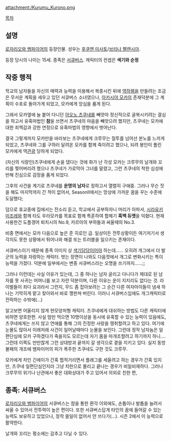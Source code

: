 {{{+1 黒乃胡夢 / Kurumu Kurono }}}

attachment:/Kurumu_Kurono.png

[[목차]]

== 설명 ==
[[로자리오와 뱀파이어]]의 등장인물. 성우는 [[후쿠엔 미사토]]/[[브리나 펠렌시아]].

등장 당시의 나이는 15세. 종족은 [[서큐버스]]. 캐릭터의 컨셉은 '''색기와 순정'''

== 작중 행적 ==
학교의 남자들을 자신의 매력과 능력을 이용해서 복종시킨 뒤에 [[역하렘]]을 만들려는 조금은 무서운 계획을 세우고 있던 서큐버스 소녀였으나, [[아카시야 모카]]의 존재덕분에 그 계획이 수포로 돌아가게 되었고, 모카에게 앙심을 품게 된다.

그래서 모카옆에 늘 붙어 다니던 [[아오노 츠쿠네]]를 빼앗아 정신적으로 굴복시키려는 결심을 하고서 유혹마법인 '''참'''을 쓰면서 츠쿠네의 마음을 빼앗으려 했지만, 츠쿠네는 모카에 대한 죄책감과 강한 연정으로 유혹마법의 영향에서 벗어난다. 

결국 그렇게까지 모카만을 바라보는 츠쿠네에게 크루무는 질투를 넘어선 분노를 느끼게 되었고, 츠쿠네와 그를 구하러 달려온 모카를 함께 죽이려고 했으나, 되려 봉인이 풀린 모카에게 역[[관광]] 당하게 되었다.

(자신의 식량인)츠쿠네에게 손을 댔다는 것에 화가 난 각성 모카는 크루무의 날개와 꼬리를 찢어버리려 했으나 츠쿠네가 가로막아 그녀를 말렸고, 그런 츠쿠네의 착한 심성에 반해 진심으로 감정을 품게 되었다.

그후의 사건을 계기로 츠쿠네를 '''운명의 남자'''로 정하고서 열렬히 구애중. 그러나 무슨 짓을 해도 마지막까지 간 적이 없어서, SeasonⅡ에서는 망상에 가까운 꿈을 꾸는 수준에 도달했다;

덤으로 휴교중에 집에서는 잔소리 듣고, 학교에서 공부하자니 머리가 아파서, [[시라유키 미조레]]와 함께 타도 우라모카를 목표로 함께 특훈하여 합체기 '''흑백 듀엣'''을 익혔다. 현재 사용한건 도플갱어 퇴치시의 No.9, 카르아의 부하들과 싸울때의 No.3.

비중 면에서는 모카 다음으로 높은 준 히로인 급. 일상이든 전투상황이든 여기저기서 생각지도 못한 상황에서 튀어나와 해결 또는 트러블을 일으키는 존재이다.  

서큐버스이기 때문에 종족 이미지 상 [[색기담당]]이어야 하는데…… 오히려 개그에서 더 발군의 능력을 자랑하는 캐릭터. 벗는 장면이 나와도 다음컷에서 개그로 변화시키는 특이능력을 가졌다. 덕분에 일부에서는 변종 서큐버스라는 오명을 쓰기까지……;;

그러나 이런데는 사실 이유가 있는데, 그 중 하나는 남자 굴리고 다니다가 제대로 된 남자를 못 사귀는 어머니를 보고 자란 덕분이며, 다른 이유는 운이 지지리도 없다는 것. 라이벌들이 죄다 요괴라서 그런지, 무드 좀 잡아보려는 그 순간 다른 여자아이들이 냄새 하나는 기막히게 맡고 찾아와서 바로 깽판쳐 버린다. 이러니 서큐버스임에도 개그캐릭터로 전락하는 수밖에(…)

알고보면 어울리지 않게 현모양처형 캐릭터. 츠쿠네에게 대쉬하는 방법도 다른 캐릭터에 비하면 양호한편. 사실 맘만 먹으면 10명이상을 동시에 유혹할 수 있는 능력이 있음에도, 츠쿠네에게는 쓰지 않고 연애를 통해 그의 진정한 사랑을 쟁취할려고 하고 있다. 여기에 눈물도 많아서 이래저래 사건이 일어날때마다 눈물을 보인다. 그런데 정작 남자놈은 일편단심에 모카 구하겠다가 죽을지도 모르는데 자기 몸을 마개조할려고 하기까지 하니…. 그런데 이쪽도 만만찮게 그런 상대방과 끝까지 갈 생각으로 곁을 지키고 있다. 실지 동방불패의 개조에 뱀파이어의 피가 폭주한 츠쿠네도 구한 것도 크루무.

모카에게 차인 긴에이가 간혹 찝적거리면서 플래그를 세울려고 하는 경우가 간혹 있지만, 츠쿠네 일편단심인지라 그냥 치한으로 몰리고 끝나는 경우가 비일비재하다. 그러나 크루무의 위기나 난관에서 좋은 대화상대가 주고 있어서 의외로 친한 편,

== 종족: 서큐버스 ==
[[로자리오와 뱀파이어]]의 서큐버스는 챰을 통한 환각 이외에도, 손톱이나 발톱을 늘려서 싸울 수 있어서 전투력이 높은 편이다. 또한 서큐버스답게 타인의 꿈에 들어갈 수 있는 능력도 보유하고 있었으나, 정작 쓸일이 없어서 안 쓰다가(…). 시즌 2에서 이 능력으로 활약한다.

날개와 꼬리는 평소에는 감추고 다닐 수 있다.
